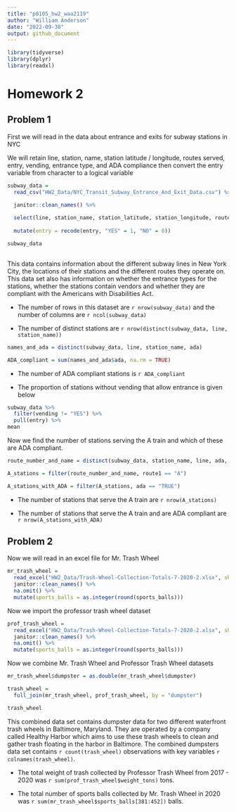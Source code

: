 ```yaml
---
title: "p8105_hw2_waa2119"
author: "William Anderson"
date: "2022-09-30"
output: github_document
---
```


```r

library(tidyverse)
library(dplyr)
library(readxl)

```


# Homework 2

## Problem 1
First we will read in the data about entrance and exits for subway stations in NYC

We will retain line, station, name, station latitude / longitude, routes served, entry, vending, entrance type, and ADA compliance then convert the entry variable from character to a logical variable


```r
subway_data = 
  read_csv("HW2_Data/NYC_Transit_Subway_Entrance_And_Exit_Data.csv") %>%

  janitor::clean_names() %>%
  
  select(line, station_name, station_latitude, station_longitude, route1:route11, entry, exit_only, vending, entrance_type, ada) %>%
  
  mutate(entry = recode(entry, "YES" = 1, "NO" = 0))

subway_data
  
```


This data contains information about the different subway lines in New York City, the locations of their stations and the different routes they operate on. This data set also has information on whether the entrance types for the stations, whether the stations contain vendors and whether they are compliant with the Americans with Disabilities Act. 

* The number of rows in this dataset are `r nrow(subway_data)` and the number of columns are `r ncol(subway_data)`

* The number of distinct stations are `r nrow(distinct(subway_data, line, station_name))`


```r
names_and_ada = distinct(subway_data, line, station_name, ada)

ADA_compliant = sum(names_and_ada$ada, na.rm = TRUE)
```

* The number of ADA compliant stations is `r ADA_compliant`


* The proportion of stations without vending that allow entrance is given below

```r
subway_data %>%
  filter(vending != "YES") %>%
  pull(entry) %>%
mean

```


Now we find the number of stations serving the A train and which of these are ADA compliant. 

```r

route_number_and_name = distinct(subway_data, station_name, line, ada, across(contains("route")))

A_stations = filter(route_number_and_name, route1 == "A")

A_stations_with_ADA = filter(A_stations, ada == "TRUE")

```

* The number of stations that serve the A train are `r nrow(A_stations)`

* The number of stations that serve the A train and are ADA compliant are `r nrow(A_stations_with_ADA)`



## Problem 2

Now we will read in an excel file for Mr. Trash Wheel

```r

mr_trash_wheel = 
  read_excel("HW2_Data/Trash-Wheel-Collection-Totals-7-2020-2.xlsx", sheet = "Mr. Trash Wheel", skip = 1, na = "", range = cell_cols(1:14)) %>%
  janitor::clean_names() %>%
  na.omit() %>%
  mutate(sports_balls = as.integer(round(sports_balls)))

```


Now we import the professor trash wheel dataset

```r

prof_trash_wheel = 
  read_excel("HW2_Data/Trash-Wheel-Collection-Totals-7-2020-2.xlsx", sheet = "Professor Trash Wheel", skip = 1, na = "") %>%
  janitor::clean_names() %>%
  na.omit() %>%
  mutate(sports_balls = as.integer(round(sports_balls)))

```


Now we combine Mr. Trash Wheel and Professor Trash Wheel datasets

```r
mr_trash_wheel$dumpster = as.double(mr_trash_wheel$dumpster)

trash_wheel = 
  full_join(mr_trash_wheel, prof_trash_wheel, by = "dumpster")

trash_wheel
```

This combined data set contains dumpster data for two different waterfront trash wheels in Baltimore, Maryland. They are operated by a company called Healthy Harbor which aims to use these trash wheels to clean and gather trash floating in the harbor in Baltimore. The combined dumpsters data set contains `r count(trash_wheel)` observations with key variables `r colnames(trash_wheel)`. 

* The total weight of trash collected by Professor Trash Wheel from 2017 - 2020 was `r sum(prof_trash_wheel$weight_tons)` tons.

* The total number of sports balls collected by Mr. Trash Wheel in 2020 was `r sum(mr_trash_wheel$sports_balls[381:452])` balls. 

